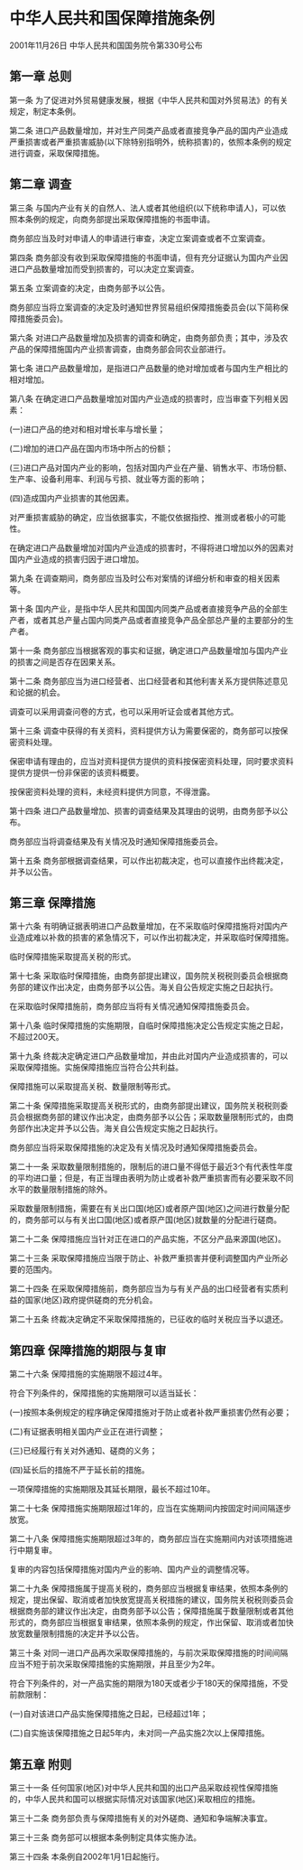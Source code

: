 # 中华人民共和国保障措施条例

2001年11月26日 中华人民共和国国务院令第330号公布

  

## 第一章 总则

第一条 为了促进对外贸易健康发展，根据《中华人民共和国对外贸易法》的有关规定，制定本条例。

第二条 进口产品数量增加，并对生产同类产品或者直接竞争产品的国内产业造成严重损害或者严重损害威胁(以下除特别指明外，统称损害)的，依照本条例的规定进行调查，采取保障措施。

## 第二章 调查

第三条 与国内产业有关的自然人、法人或者其他组织(以下统称申请人)，可以依照本条例的规定，向商务部提出采取保障措施的书面申请。

商务部应当及时对申请人的申请进行审查，决定立案调查或者不立案调查。

第四条 商务部没有收到采取保障措施的书面申请，但有充分证据认为国内产业因进口产品数量增加而受到损害的，可以决定立案调查。

第五条 立案调查的决定，由商务部予以公告。

商务部应当将立案调查的决定及时通知世界贸易组织保障措施委员会(以下简称保障措施委员会)。

第六条 对进口产品数量增加及损害的调查和确定，由商务部负责；其中，涉及农产品的保障措施国内产业损害调查，由商务部会同农业部进行。

第七条 进口产品数量增加，是指进口产品数量的绝对增加或者与国内生产相比的相对增加。

第八条 在确定进口产品数量增加对国内产业造成的损害时，应当审查下列相关因素：

(一)进口产品的绝对和相对增长率与增长量；

(二)增加的进口产品在国内市场中所占的份额；

(三)进口产品对国内产业的影响，包括对国内产业在产量、销售水平、市场份额、生产率、设备利用率、利润与亏损、就业等方面的影响；

(四)造成国内产业损害的其他因素。

对严重损害威胁的确定，应当依据事实，不能仅依据指控、推测或者极小的可能性。

在确定进口产品数量增加对国内产业造成的损害时，不得将进口增加以外的因素对国内产业造成的损害归因于进口增加。

第九条 在调查期间，商务部应当及时公布对案情的详细分析和审查的相关因素等。

第十条 国内产业，是指中华人民共和国国内同类产品或者直接竞争产品的全部生产者，或者其总产量占国内同类产品或者直接竞争产品全部总产量的主要部分的生产者。

第十一条 商务部应当根据客观的事实和证据，确定进口产品数量增加与国内产业的损害之间是否存在因果关系。

第十二条 商务部应当为进口经营者、出口经营者和其他利害关系方提供陈述意见和论据的机会。

调查可以采用调查问卷的方式，也可以采用听证会或者其他方式。

第十三条 调查中获得的有关资料，资料提供方认为需要保密的，商务部可以按保密资料处理。

保密申请有理由的，应当对资料提供方提供的资料按保密资料处理，同时要求资料提供方提供一份非保密的该资料概要。

按保密资料处理的资料，未经资料提供方同意，不得泄露。

第十四条 进口产品数量增加、损害的调查结果及其理由的说明，由商务部予以公布。

商务部应当将调查结果及有关情况及时通知保障措施委员会。

第十五条 商务部根据调查结果，可以作出初裁决定，也可以直接作出终裁决定，并予以公告。

## 第三章 保障措施

第十六条 有明确证据表明进口产品数量增加，在不采取临时保障措施将对国内产业造成难以补救的损害的紧急情况下，可以作出初裁决定，并采取临时保障措施。

临时保障措施采取提高关税的形式。

第十七条 采取临时保障措施，由商务部提出建议，国务院关税税则委员会根据商务部的建议作出决定，由商务部予以公告。海关自公告规定实施之日起执行。

在采取临时保障措施前，商务部应当将有关情况通知保障措施委员会。

第十八条 临时保障措施的实施期限，自临时保障措施决定公告规定实施之日起，不超过200天。

第十九条 终裁决定确定进口产品数量增加，并由此对国内产业造成损害的，可以采取保障措施。实施保障措施应当符合公共利益。

保障措施可以采取提高关税、数量限制等形式。

第二十条 保障措施采取提高关税形式的，由商务部提出建议，国务院关税税则委员会根据商务部的建议作出决定，由商务部予以公告；采取数量限制形式的，由商务部作出决定并予以公告。海关自公告规定实施之日起执行。

商务部应当将采取保障措施的决定及有关情况及时通知保障措施委员会。

第二十一条 采取数量限制措施的，限制后的进口量不得低于最近3个有代表性年度的平均进口量；但是，有正当理由表明为防止或者补救严重损害而有必要采取不同水平的数量限制措施的除外。

采取数量限制措施，需要在有关出口国(地区)或者原产国(地区)之间进行数量分配的，商务部可以与有关出口国(地区)或者原产国(地区)就数量的分配进行磋商。

第二十二条 保障措施应当针对正在进口的产品实施，不区分产品来源国(地区)。

第二十三条 采取保障措施应当限于防止、补救严重损害并便利调整国内产业所必要的范围内。

第二十四条 在采取保障措施前，商务部应当为与有关产品的出口经营者有实质利益的国家(地区)政府提供磋商的充分机会。

第二十五条 终裁决定确定不采取保障措施的，已征收的临时关税应当予以退还。

## 第四章 保障措施的期限与复审

第二十六条 保障措施的实施期限不超过4年。

符合下列条件的，保障措施的实施期限可以适当延长：

(一)按照本条例规定的程序确定保障措施对于防止或者补救严重损害仍然有必要；

(二)有证据表明相关国内产业正在进行调整；

(三)已经履行有关对外通知、磋商的义务；

(四)延长后的措施不严于延长前的措施。

一项保障措施的实施期限及其延长期限，最长不超过10年。

第二十七条 保障措施实施期限超过1年的，应当在实施期间内按固定时间间隔逐步放宽。

第二十八条 保障措施实施期限超过3年的，商务部应当在实施期间内对该项措施进行中期复审。

复审的内容包括保障措施对国内产业的影响、国内产业的调整情况等。

第二十九条 保障措施属于提高关税的，商务部应当根据复审结果，依照本条例的规定，提出保留、取消或者加快放宽提高关税措施的建议，国务院关税税则委员会根据商务部的建议作出决定，由商务部予以公告；保障措施属于数量限制或者其他形式的，商务部应当根据复审结果，依照本条例的规定，作出保留、取消或者加快放宽数量限制措施的决定并予以公告。

第三十条 对同一进口产品再次采取保障措施的，与前次采取保障措施的时间间隔应当不短于前次采取保障措施的实施期限，并且至少为2年。

符合下列条件的，对一产品实施的期限为180天或者少于180天的保障措施，不受前款限制：

(一)自对该进口产品实施保障措施之日起，已经超过1年；

(二)自实施该保障措施之日起5年内，未对同一产品实施2次以上保障措施。

## 第五章 附则

第三十一条 任何国家(地区)对中华人民共和国的出口产品采取歧视性保障措施的，中华人民共和国可以根据实际情况对该国家(地区)采取相应的措施。

第三十二条 商务部负责与保障措施有关的对外磋商、通知和争端解决事宜。

第三十三条 商务部可以根据本条例制定具体实施办法。

第三十四条 本条例自2002年1月1日起施行。